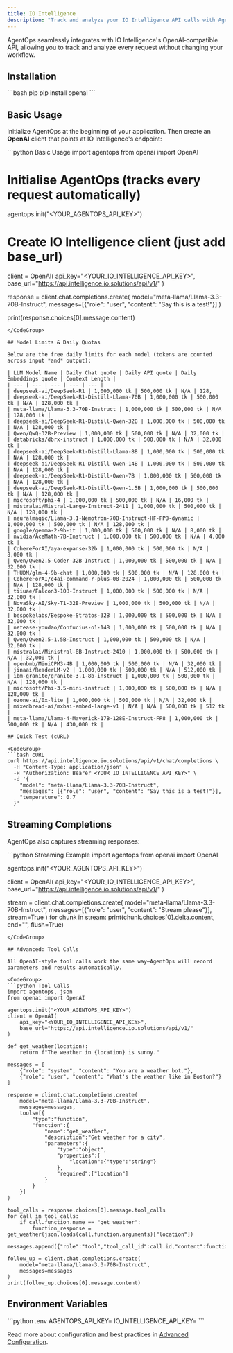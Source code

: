 ```yaml
---
title: IO Intelligence
description: "Track and analyze your IO Intelligence API calls with AgentOps"
---
```



AgentOps seamlessly integrates with IO Intelligence's OpenAI‑compatible API, allowing you to track and analyze every request without changing your workflow.

## Installation

<CodeTooltip />

<CodeGroup>
```bash pip
pip install openai
```
</CodeGroup>

## Basic Usage

Initialize AgentOps at the beginning of your application. Then create an **OpenAI** client that points at IO Intelligence's endpoint:

<CodeGroup>
```python Basic Usage
import agentops
from openai import OpenAI

# Initialise AgentOps (tracks every request automatically)
agentops.init("<YOUR_AGENTOPS_API_KEY>")

# Create IO Intelligence client (just add base_url)
client = OpenAI(
    api_key="<YOUR_IO_INTELLIGENCE_API_KEY>",
    base_url="https://api.intelligence.io.solutions/api/v1/"
)

response = client.chat.completions.create(
    model="meta-llama/Llama-3.3-70B-Instruct",
    messages=[{"role": "user", "content": "Say this is a test!"}]
)

print(response.choices[0].message.content)
```
</CodeGroup>

## Model Limits & Daily Quotas

Below are the free daily limits for each model (tokens are counted across input *and* output):

| LLM Model Name | Daily Chat quote | Daily API quote | Daily Embeddings quote | Context Length |
| --- | --- | --- | --- | --- |
| deepseek-ai/DeepSeek-R1 | 1,000,000 tk | 500,000 tk | N/A | 128,
| deepseek-ai/DeepSeek-R1-Distill-Llama-70B | 1,000,000 tk | 500,000 tk | N/A | 128,000 tk |
| meta-llama/Llama-3.3-70B-Instruct | 1,000,000 tk | 500,000 tk | N/A | 128,000 tk |
| deepseek-ai/DeepSeek-R1-Distill-Qwen-32B | 1,000,000 tk | 500,000 tk | N/A | 128,000 tk |
| Qwen/QwQ-32B-Preview | 1,000,000 tk | 500,000 tk | N/A | 32,000 tk |
| databricks/dbrx-instruct | 1,000,000 tk | 500,000 tk | N/A | 32,000 tk |
| deepseek-ai/DeepSeek-R1-Distill-Llama-8B | 1,000,000 tk | 500,000 tk | N/A | 128,000 tk |
| deepseek-ai/DeepSeek-R1-Distill-Qwen-14B | 1,000,000 tk | 500,000 tk | N/A | 128,000 tk |
| deepseek-ai/DeepSeek-R1-Distill-Qwen-7B | 1,000,000 tk | 500,000 tk | N/A | 128,000 tk |
| deepseek-ai/DeepSeek-R1-Distill-Qwen-1.5B | 1,000,000 tk | 500,000 tk | N/A | 128,000 tk |
| microsoft/phi-4 | 1,000,000 tk | 500,000 tk | N/A | 16,000 tk |
| mistralai/Mistral-Large-Instruct-2411 | 1,000,000 tk | 500,000 tk | N/A | 128,000 tk |
| neuralmagic/Llama-3.1-Nemotron-70B-Instruct-HF-FP8-dynamic | 1,000,000 tk | 500,000 tk | N/A | 128,000 tk |
| google/gemma-2-9b-it | 1,000,000 tk | 500,000 tk | N/A | 8,000 tk |
| nvidia/AceMath-7B-Instruct | 1,000,000 tk | 500,000 tk | N/A | 4,000 tk |
| CohereForAI/aya-expanse-32b | 1,000,000 tk | 500,000 tk | N/A | 8,000 tk |
| Qwen/Qwen2.5-Coder-32B-Instruct | 1,000,000 tk | 500,000 tk | N/A | 32,000 tk |
| THUDM/glm-4-9b-chat | 1,000,000 tk | 500,000 tk | N/A | 128,000 tk |
| CohereForAI/c4ai-command-r-plus-08-2024 | 1,000,000 tk | 500,000 tk | N/A | 128,000 tk |
| tiiuae/Falcon3-10B-Instruct | 1,000,000 tk | 500,000 tk | N/A | 32,000 tk |
| NovaSky-AI/Sky-T1-32B-Preview | 1,000,000 tk | 500,000 tk | N/A | 32,000 tk |
| bespokelabs/Bespoke-Stratos-32B | 1,000,000 tk | 500,000 tk | N/A | 32,000 tk |
| netease-youdao/Confucius-o1-14B | 1,000,000 tk | 500,000 tk | N/A | 32,000 tk |
| Qwen/Qwen2.5-1.5B-Instruct | 1,000,000 tk | 500,000 tk | N/A | 32,000 tk |
| mistralai/Ministral-8B-Instruct-2410 | 1,000,000 tk | 500,000 tk | N/A | 32,000 tk |
| openbmb/MiniCPM3-4B | 1,000,000 tk | 500,000 tk | N/A | 32,000 tk |
| jinaai/ReaderLM-v2 | 1,000,000 tk | 500,000 tk | N/A | 512,000 tk |
| ibm-granite/granite-3.1-8b-instruct | 1,000,000 tk | 500,000 tk | N/A | 128,000 tk |
| microsoft/Phi-3.5-mini-instruct | 1,000,000 tk | 500,000 tk | N/A | 128,000 tk |
| ozone-ai/0x-lite | 1,000,000 tk | 500,000 tk | N/A | 32,000 tk |
| mixedbread-ai/mxbai-embed-large-v1 | N/A | N/A | 500,000 tk | 512 tk |
| meta-llama/Llama-4-Maverick-17B-128E-Instruct-FP8 | 1,000,000 tk | 500,000 tk | N/A | 430,000 tk |

## Quick Test (cURL)

<CodeGroup>
```bash cURL
curl https://api.intelligence.io.solutions/api/v1/chat/completions \
  -H "Content-Type: application/json" \
  -H "Authorization: Bearer <YOUR_IO_INTELLIGENCE_API_KEY>" \
  -d '{
    "model": "meta-llama/Llama-3.3-70B-Instruct",
    "messages": [{"role": "user", "content": "Say this is a test!"}],
    "temperature": 0.7
  }'
```
</CodeGroup>

## Streaming Completions

AgentOps also captures streaming responses:

<CodeGroup>
```python Streaming Example
import agentops
from openai import OpenAI

agentops.init("<YOUR_AGENTOPS_API_KEY>")

client = OpenAI(
    api_key="<YOUR_IO_INTELLIGENCE_API_KEY>",
    base_url="https://api.intelligence.io.solutions/api/v1/"
)

stream = client.chat.completions.create(
    model="meta-llama/Llama-3.3-70B-Instruct",
    messages=[{"role": "user", "content": "Stream please"}],
    stream=True
)
for chunk in stream:
    print(chunk.choices[0].delta.content, end="", flush=True)
```
</CodeGroup>

## Advanced: Tool Calls

All OpenAI‑style tool calls work the same way—AgentOps will record parameters and results automatically.

<CodeGroup>
```python Tool Calls
import agentops, json
from openai import OpenAI

agentops.init("<YOUR_AGENTOPS_API_KEY>")
client = OpenAI(
    api_key="<YOUR_IO_INTELLIGENCE_API_KEY>",
    base_url="https://api.intelligence.io.solutions/api/v1/"
)

def get_weather(location):
    return f"The weather in {location} is sunny."

messages = [
    {"role": "system", "content": "You are a weather bot."},
    {"role": "user", "content": "What's the weather like in Boston?"}
]

response = client.chat.completions.create(
    model="meta-llama/Llama-3.3-70B-Instruct",
    messages=messages,
    tools=[{
        "type":"function",
        "function":{
            "name":"get_weather",
            "description":"Get weather for a city",
            "parameters":{
                "type":"object",
                "properties":{
                    "location":{"type":"string"}
                },
                "required":["location"]
            }
        }
    }]
)

tool_calls = response.choices[0].message.tool_calls
for call in tool_calls:
    if call.function.name == "get_weather":
        function_response = get_weather(json.loads(call.function.arguments)["location"])
        messages.append({"role":"tool","tool_call_id":call.id,"content":function_response})

follow_up = client.chat.completions.create(
    model="meta-llama/Llama-3.3-70B-Instruct",
    messages=messages
)
print(follow_up.choices[0].message.content)
```
</CodeGroup>

## Environment Variables

<EnvTooltip />
<CodeGroup>
```python .env
AGENTOPS_API_KEY=<YOUR_AGENTOPS_API_KEY>
IO_INTELLIGENCE_API_KEY=<YOUR_IO_INTELLIGENCE_API_KEY>
```
</CodeGroup>

Read more about configuration and best practices in [Advanced Configuration](/v2/usage/advanced-configuration).

<script type="module" src="/scripts/github_stars.js"></script>
<script type="module" src="/scripts/scroll-img-fadein-animation.js"></script>
<script type="module" src="/scripts/button_heartbeat_animation.js"></script>
<script type="css" src="/styles/styles.css"></script>
